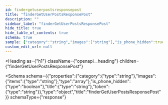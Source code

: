 ```yaml
---
id: findergetuserpostsresponsepost
title: "finderGetUserPostsResponsePost"
description: ""
sidebar_label: "finderGetUserPostsResponsePost"
hide_title: true
hide_table_of_contents: true
schema: true
sample: {"category":"string","images":["string"],"is_phone_hidden":true,"title":"string","token":"string"}
custom_edit_url: null
---
```



<Heading
  as={"h1"}
  className={"openapi__heading"}
  children={"finderGetUserPostsResponsePost"}
>
</Heading>





<Schema
  schema={{"properties":{"category":{"type":"string"},"images":{"items":{"type":"string"},"type":"array"},"is_phone_hidden":{"type":"boolean"},"title":{"type":"string"},"token":{"type":"string"}},"type":"object","title":"finderGetUserPostsResponsePost"}}
  schemaType={"response"}
>
  
</Schema>
            